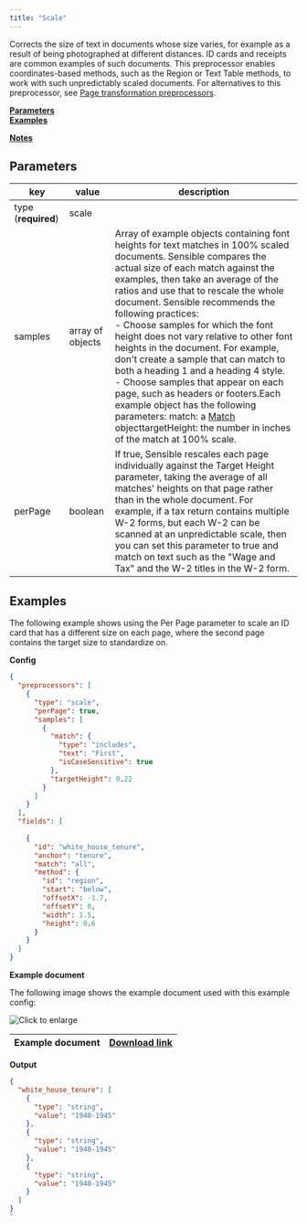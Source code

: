 ```yaml
---
title: "Scale"
---
```


Corrects the size of text in documents whose size varies, for example as a result of being photographed at different distances. ID cards and receipts are common examples of such documents. This preprocessor enables coordinates-based methods, such as the Region or Text Table methods, to work with such unpredictably scaled documents. For alternatives to this preprocessor, see [Page transformation preprocessors](/senseml-reference/preprocessors/deskew#notes).

[**Parameters**](/senseml-reference/preprocessors/scale#parameters)  
[**Examples**](/senseml-reference/preprocessors/scale#examples)

[**Notes**](/senseml-reference/preprocessors/scale#notes)

## Parameters

| key                 | value            | description                                                                                                                                                                                                                                                                                                                                                                                                                                                                                                                                                                                                                                                                                                                    |
| ------------------- | ---------------- | ------------------------------------------------------------------------------------------------------------------------------------------------------------------------------------------------------------------------------------------------------------------------------------------------------------------------------------------------------------------------------------------------------------------------------------------------------------------------------------------------------------------------------------------------------------------------------------------------------------------------------------------------------------------------------------------------------------------------------ |
| type (**required**) | scale            |                                                                                                                                                                                                                                                                                                                                                                                                                                                                                                                                                                                                                                                                                                                                |
| samples             | array of objects | Array of example objects containing font heights for text matches in 100% scaled documents. Sensible compares the actual size of each match against the examples, then take an average of the ratios and use that to rescale the whole document. Sensible recommends the following practices:<br/>\- Choose samples for which the font height does not vary relative to other font heights in the document. For example, don't create a sample that can match to both a heading 1 and a heading 4 style.<br/>\- Choose samples that appear on each page, such as headers or footers.Each example object has the following parameters: match: a [Match](/senseml-reference/field-query-object/match-object) objecttargetHeight: the number in inches of the match at 100% scale. |
| perPage             | boolean          | If true, Sensible rescales each page individually against the Target Height parameter, taking the average of all matches' heights on that page rather than in the whole document. For example, if a tax return contains multiple W-2 forms, but each W-2 can be scanned at an unpredictable scale, then you can set this parameter to true and match on text such as the "Wage and Tax" and the W-2 titles in the W-2 form.                                                                                                                                                                                                                                                                                                    |

## Examples

The following example shows using the Per Page parameter to scale an ID card that has a different size on each page, where the second page contains the target size to standardize on.

**Config**

```JSON JSON 
{
  "preprocessors": [
    {
      "type": "scale",
      "perPage": true,
      "samples": [
        {
          "match": {
            "type": "includes",
            "text": "First",
            "isCaseSensitive": true
          },
          "targetHeight": 0.22
        }
      ]
    }
  ],
  "fields": [
    
    {
      "id": "white_house_tenure",
      "anchor": "tenure",
      "match": "all",
      "method": {
        "id": "region",
        "start": "below",
        "offsetX": -1.7,
        "offsetY": 0,
        "width": 1.5,
        "height": 0.6
      }
    }
  ]
}
```
**Example document**

The following image shows the example document used with this example config:

![Click to enlarge](/images/scale.png)

| Example document | [Download link](https://raw.githubusercontent.com/sensible-hq/sensible-docs/main/readme-sync/assets/v0/pdfs/scale.pdf) |
| ---------------- | ---------------------------------------------------------------------------------------------------------------------- |

**Output**

```JSON JSON 
{
  "white_house_tenure": [
    {
      "type": "string",
      "value": "1940-1945"
    },
    {
      "type": "string",
      "value": "1940-1945"
    },
    {
      "type": "string",
      "value": "1940-1945"
    }
  ]
}
`